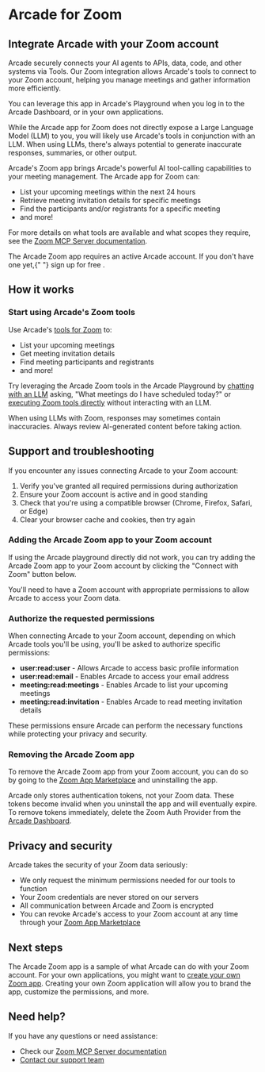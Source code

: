 # Arcade for Zoom


## Integrate Arcade with your Zoom account

Arcade securely connects your AI agents to APIs, data, code, and other systems via Tools. Our Zoom integration allows Arcade's tools to connect to your Zoom account, helping you manage meetings and gather information more efficiently.

You can leverage this app in Arcade's Playground when you log in to the Arcade Dashboard, or in your own applications.

While the Arcade app for Zoom does not directly expose a Large Language Model (LLM) to you, you will likely use Arcade's tools in conjunction with an LLM. When using LLMs, there's always potential to generate inaccurate responses, summaries, or other output.

Arcade's Zoom app brings Arcade's powerful AI tool-calling capabilities to your meeting management. The Arcade app for Zoom can:

- List your upcoming meetings within the next 24 hours
- Retrieve meeting invitation details for specific meetings
- Find the participants and/or registrants for a specific meeting
- and more!

For more details on what tools are available and what scopes they require, see the [Zoom MCP Server documentation](/mcp-servers/social-communication/zoom).

<Callout type="info">
  The Arcade Zoom app requires an active Arcade account. If you don't have one
  yet,{" "}
  <SignupLink linkLocation="docs:zoom-app-install">sign up for free</SignupLink>
  .
</Callout>

## How it works

<Steps>

### Start using Arcade's Zoom tools

Use Arcade's [tools for Zoom](/mcp-servers/social-communication/zoom) to:

- List your upcoming meetings
- Get meeting invitation details
- Find meeting participants and registrants
- and more!

Try leveraging the Arcade Zoom tools in the Arcade Playground by [chatting with an LLM](https://api.arcade.dev/dashboard/playground/chat) asking, "What meetings do I have scheduled today?" or [executing Zoom tools directly](https://api.arcade.dev/dashboard/playground/execute?toolId=ListUpcomingMeetings&toolkits=%5B%5D&authProviders=%5B%5D&secrets=%5B%5D&input=%7B%22user_id%22%3A%22me%22%7D) without interacting with an LLM.

<Callout type="warning">
  When using LLMs with Zoom, responses may sometimes contain inaccuracies.
  Always review AI-generated content before taking action.
</Callout>

</Steps>

## Support and troubleshooting

If you encounter any issues connecting Arcade to your Zoom account:

1. Verify you've granted all required permissions during authorization
2. Ensure your Zoom account is active and in good standing
3. Check that you're using a compatible browser (Chrome, Firefox, Safari, or Edge)
4. Clear your browser cache and cookies, then try again

### Adding the Arcade Zoom app to your Zoom account

If using the Arcade playground directly did not work, you can try adding the Arcade Zoom app to your Zoom account by clicking the "Connect with Zoom" button below.

<ZoomAuthLink />

<Callout type="warning">
  You'll need to have a Zoom account with appropriate permissions to allow
  Arcade to access your Zoom data.
</Callout>

### Authorize the requested permissions

When connecting Arcade to your Zoom account, depending on which Arcade tools you'll be using, you'll be asked to authorize specific permissions:

- **user:read:user** - Allows Arcade to access basic profile information
- **user:read:email** - Enables Arcade to access your email address
- **meeting:read:meetings** - Enables Arcade to list your upcoming meetings
- **meeting:read:invitation** - Enables Arcade to read meeting invitation details

These permissions ensure Arcade can perform the necessary functions while protecting your privacy and security.

### Removing the Arcade Zoom app

To remove the Arcade Zoom app from your Zoom account, you can do so by going to the [Zoom App Marketplace](https://marketplace.zoom.us/user/installed) and uninstalling the app.

Arcade only stores authentication tokens, not your Zoom data. These tokens become invalid when you uninstall the app and will eventually expire. To remove tokens immediately, delete the Zoom Auth Provider from the [Arcade Dashboard](https://api.arcade.dev/dashboard/auth/oauth).

## Privacy and security

Arcade takes the security of your Zoom data seriously:

- We only request the minimum permissions needed for our tools to function
- Your Zoom credentials are never stored on our servers
- All communication between Arcade and Zoom is encrypted
- You can revoke Arcade's access to your Zoom account at any time through your [Zoom App Marketplace](https://marketplace.zoom.us/user/installed)

## Next steps

The Arcade Zoom app is a sample of what Arcade can do with your Zoom account. For your own applications, you might want to [create your own Zoom app](/home/auth-providers/zoom). Creating your own Zoom application will allow you to brand the app, customize the permissions, and more.

## Need help?

If you have any questions or need assistance:

- Check our [Zoom MCP Server documentation](/mcp-servers/social-communication/zoom)
- [Contact our support team](/home/contact-us)
